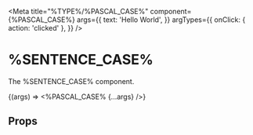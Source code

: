
<Meta
  title="%TYPE%/%PASCAL_CASE%"
  component={%PASCAL_CASE%}
  args={{
    text: 'Hello World',
  }}
  argTypes={{
    onClick: { action: 'clicked' },
  }}
/>

# %SENTENCE_CASE%

The %SENTENCE_CASE% component.

<Canvas withSource="open">
  <Story name="Default">
    {(args) => <%PASCAL_CASE% {...args} />}
  </Story>
</Canvas>

## Props

<ArgsTable of={%PASCAL_CASE%} />
